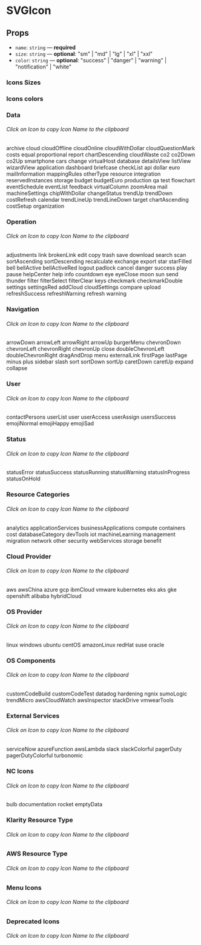 
<Meta title="Components/SVGIcon" component={SVGIcon} />

# SVGIcon

## Props

- `name`: `string` — **required**
- `size`: `string` — **optional**: "sm" | "md" | "lg" | "xl" | "xxl"
- `color`: `string` — **optional**: "success" | "danger" | "warning" | "notification" | "white"

### Icons Sizes

<Canvas>
  <Story name="size">
    <FlexContainer justifyContent="space-evenly">
      <SVGIcon name="dashboard" size="sm" />
      <SVGIcon name="dashboard" />
      <SVGIcon name="dashboard" size="lg" />
      <SVGIcon name="dashboard" size="xl" />
      <SVGIcon name="dashboard" size="xxl" />
    </FlexContainer>
  </Story>
</Canvas>

### Icons colors

<Canvas>
  <Story name="colors">
    <FlexContainer justifyContent="space-evenly">
      <SVGIcon name="dashboard" />
      <SVGIcon name="dashboard" color="success" />
      <SVGIcon name="dashboard" color="danger" />
      <SVGIcon name="dashboard" color="warning" />
      <SVGIcon name="dashboard" color="notification" />
    </FlexContainer>
  </Story>
</Canvas>

### Data

###### Click on Icon to copy Icon Name to the clipboard

<Canvas>
  <Story name="data">
    <FlexContainer justifyContent="space-evenly">
      <CopyToClipboard text="archive">
        <FlexContainer direction="column">
          <SVGIcon name="archive" />
          <Text size="xs" mt=".25rem">
            archive
          </Text>
        </FlexContainer>
      </CopyToClipboard>
      <CopyToClipboard text="cloud">
        <FlexContainer direction="column">
          <SVGIcon name="cloud" />
          <Text size="xs" mt=".25rem">
            cloud
          </Text>
        </FlexContainer>
      </CopyToClipboard>
      <CopyToClipboard text="cloudOffline">
        <FlexContainer direction="column">
          <SVGIcon name="cloudOffline" />
          <Text size="xs" mt=".25rem">
            cloudOffline
          </Text>
        </FlexContainer>
      </CopyToClipboard>
      <CopyToClipboard text="cloudOnline">
        <FlexContainer direction="column">
          <SVGIcon name="cloudOnline" />
          <Text size="xs" mt=".25rem">
            cloudOnline
          </Text>
        </FlexContainer>
      </CopyToClipboard>
      <CopyToClipboard text="cloudWithDollar">
        <FlexContainer direction="column">
          <SVGIcon name="cloudWithDollar" />
          <Text size="xs" mt=".25rem">
            cloudWithDollar
          </Text>
        </FlexContainer>
      </CopyToClipboard>
      <CopyToClipboard text="cloudQuestionMark">
        <FlexContainer direction="column">
          <SVGIcon name="cloudQuestionMark" />
          <Text size="xs" mt=".25rem">
            cloudQuestionMark
          </Text>
        </FlexContainer>
      </CopyToClipboard>
      <CopyToClipboard text="costs">
        <FlexContainer direction="column">
          <SVGIcon name="costs" />
          <Text size="xs" mt=".25rem">
            costs
          </Text>
        </FlexContainer>
      </CopyToClipboard>
      <CopyToClipboard text="equal">
        <FlexContainer direction="column">
          <SVGIcon name="equal" />
          <Text size="xs" mt=".25rem">
            equal
          </Text>
        </FlexContainer>
      </CopyToClipboard>
      <CopyToClipboard text="proportional">
        <FlexContainer direction="column">
          <SVGIcon name="proportional" />
          <Text size="xs" mt=".25rem">
            proportional
          </Text>
        </FlexContainer>
      </CopyToClipboard>
      <CopyToClipboard text="report">
        <FlexContainer direction="column">
          <SVGIcon name="report" />
          <Text size="xs" mt=".25rem">
            report
          </Text>
        </FlexContainer>
      </CopyToClipboard>
    </FlexContainer>
    <FlexContainer justifyContent="space-evenly">
      <CopyToClipboard text="chartDescending">
        <FlexContainer direction="column">
          <SVGIcon name="chartDescending" />
          <Text size="xs" mt=".25rem">
            chartDescending
          </Text>
        </FlexContainer>
      </CopyToClipboard>
      <CopyToClipboard text="cloudWaste">
        <FlexContainer direction="column">
          <SVGIcon name="cloudWaste" />
          <Text size="xs" mt=".25rem">
            cloudWaste
          </Text>
        </FlexContainer>
      </CopyToClipboard>
      <CopyToClipboard text="co2">
        <FlexContainer direction="column">
          <SVGIcon name="co2" />
          <Text size="xs" mt=".25rem">
            co2
          </Text>
        </FlexContainer>
      </CopyToClipboard>
      <CopyToClipboard text="co2Down">
        <FlexContainer direction="column">
          <SVGIcon name="co2Down" />
          <Text size="xs" mt=".25rem">
            co2Down
          </Text>
        </FlexContainer>
      </CopyToClipboard>
      <CopyToClipboard text="co2Up">
        <FlexContainer direction="column">
          <SVGIcon name="co2Up" />
          <Text size="xs" mt=".25rem">
            co2Up
          </Text>
        </FlexContainer>
      </CopyToClipboard>
      <CopyToClipboard text="smartphone">
        <FlexContainer direction="column">
          <SVGIcon name="smartphone" />
          <Text size="xs" mt=".25rem">
            smartphone
          </Text>
        </FlexContainer>
      </CopyToClipboard>
      <CopyToClipboard text="cars">
        <FlexContainer direction="column">
          <SVGIcon name="cars" />
          <Text size="xs" mt=".25rem">
            cars
          </Text>
        </FlexContainer>
      </CopyToClipboard>
      <CopyToClipboard text="change">
        <FlexContainer direction="column">
          <SVGIcon name="change" />
          <Text size="xs" mt=".25rem">
            change
          </Text>
        </FlexContainer>
      </CopyToClipboard>
      <CopyToClipboard text="virtualHost">
        <FlexContainer direction="column">
          <SVGIcon name="virtualHost" />
          <Text size="xs" mt=".25rem">
            virtualHost
          </Text>
        </FlexContainer>
      </CopyToClipboard>
      <CopyToClipboard text="database">
        <FlexContainer direction="column">
          <SVGIcon name="database" />
          <Text size="xs" mt=".25rem">
            database
          </Text>
        </FlexContainer>
      </CopyToClipboard>
    </FlexContainer>
    <FlexContainer justifyContent="space-evenly">
      <CopyToClipboard text="detailsView">
        <FlexContainer direction="column">
          <SVGIcon name="detailsView" />
          <Text size="xs" mt=".25rem">
            detailsView
          </Text>
        </FlexContainer>
      </CopyToClipboard>
      <CopyToClipboard text="listView">
        <FlexContainer direction="column">
          <SVGIcon name="listView" />
          <Text size="xs" mt=".25rem">
            listView
          </Text>
        </FlexContainer>
      </CopyToClipboard>
      <CopyToClipboard text="wizardView">
        <FlexContainer direction="column">
          <SVGIcon name="wizardView" />
          <Text size="xs" mt=".25rem">
            wizardView
          </Text>
        </FlexContainer>
      </CopyToClipboard>
      <CopyToClipboard text="application">
        <FlexContainer direction="column">
          <SVGIcon name="application" />
          <Text size="xs" mt=".25rem">
            application
          </Text>
        </FlexContainer>
      </CopyToClipboard>
      <CopyToClipboard text="dashboard">
        <FlexContainer direction="column">
          <SVGIcon name="dashboard" />
          <Text size="xs" mt=".25rem">
            dashboard
          </Text>
        </FlexContainer>
      </CopyToClipboard>
      <CopyToClipboard text="briefcase">
        <FlexContainer direction="column">
          <SVGIcon name="briefcase" />
          <Text size="xs" mt=".25rem">
            briefcase
          </Text>
        </FlexContainer>
      </CopyToClipboard>
      <CopyToClipboard text="checkList">
        <FlexContainer direction="column">
          <SVGIcon name="checkList" />
          <Text size="xs" mt=".25rem">
            checkList
          </Text>
        </FlexContainer>
      </CopyToClipboard>
      <CopyToClipboard text="api">
        <FlexContainer direction="column">
          <SVGIcon name="api" />
          <Text size="xs" mt=".25rem">
            api
          </Text>
        </FlexContainer>
      </CopyToClipboard>
      <CopyToClipboard text="dollar">
        <FlexContainer direction="column">
          <SVGIcon name="dollar" />
          <Text size="xs" mt=".25rem">
            dollar
          </Text>
        </FlexContainer>
      </CopyToClipboard>
      <CopyToClipboard text="euro">
        <FlexContainer direction="column">
          <SVGIcon name="euro" />
          <Text size="xs" mt=".25rem">
            euro
          </Text>
        </FlexContainer>
      </CopyToClipboard>
    </FlexContainer>
    <FlexContainer justifyContent="space-evenly">
      <CopyToClipboard text="mailInformation">
        <FlexContainer direction="column">
          <SVGIcon name="mailInformation" />
          <Text size="xs" mt=".25rem">
            mailInformation
          </Text>
        </FlexContainer>
      </CopyToClipboard>
      <CopyToClipboard text="mappingRules">
        <FlexContainer direction="column">
          <SVGIcon name="mappingRules" />
          <Text size="xs" mt=".25rem">
            mappingRules
          </Text>
        </FlexContainer>
      </CopyToClipboard>
      <CopyToClipboard text="otherType">
        <FlexContainer direction="column">
          <SVGIcon name="otherType" />
          <Text size="xs" mt=".25rem">
            otherType
          </Text>
        </FlexContainer>
      </CopyToClipboard>
      <CopyToClipboard text="resource">
        <FlexContainer direction="column">
          <SVGIcon name="resource" />
          <Text size="xs" mt=".25rem">
            resource
          </Text>
        </FlexContainer>
      </CopyToClipboard>
      <CopyToClipboard text="integration">
        <FlexContainer direction="column">
          <SVGIcon name="integration" />
          <Text size="xs" mt=".25rem">
            integration
          </Text>
        </FlexContainer>
      </CopyToClipboard>
      <CopyToClipboard text="reservedInstances">
        <FlexContainer direction="column">
          <SVGIcon name="reservedInstances" />
          <Text size="xs" mt=".25rem">
            reservedInstances
          </Text>
        </FlexContainer>
      </CopyToClipboard>
      <CopyToClipboard text="storage">
        <FlexContainer direction="column">
          <SVGIcon name="storage" />
          <Text size="xs" mt=".25rem">
            storage
          </Text>
        </FlexContainer>
      </CopyToClipboard>
      <CopyToClipboard text="budget">
        <FlexContainer direction="column">
          <SVGIcon name="budget" />
          <Text size="xs" mt=".25rem">
            budget
          </Text>
        </FlexContainer>
      </CopyToClipboard>
      <CopyToClipboard text="budgetEuro">
        <FlexContainer direction="column">
          <SVGIcon name="budgetEuro" />
          <Text size="xs" mt=".25rem">
            budgetEuro
          </Text>
        </FlexContainer>
      </CopyToClipboard>
      <CopyToClipboard text="production">
        <FlexContainer direction="column">
          <SVGIcon name="production" />
          <Text size="xs" mt=".25rem">
            production
          </Text>
        </FlexContainer>
      </CopyToClipboard>
    </FlexContainer>
    <FlexContainer justifyContent="space-evenly">
      <CopyToClipboard text="qa">
        <FlexContainer direction="column">
          <SVGIcon name="qa" />
          <Text size="xs" mt=".25rem">
            qa
          </Text>
        </FlexContainer>
      </CopyToClipboard>
      <CopyToClipboard text="test">
        <FlexContainer direction="column">
          <SVGIcon name="test" />
          <Text size="xs" mt=".25rem">
            test
          </Text>
        </FlexContainer>
      </CopyToClipboard>
      <CopyToClipboard text="flowchart">
        <FlexContainer direction="column">
          <SVGIcon name="flowchart" />
          <Text size="xs" mt=".25rem">
            flowchart
          </Text>
        </FlexContainer>
      </CopyToClipboard>
      <CopyToClipboard text="eventSchedule">
        <FlexContainer direction="column">
          <SVGIcon name="eventSchedule" />
          <Text size="xs" mt=".25rem">
            eventSchedule
          </Text>
        </FlexContainer>
      </CopyToClipboard>
      <CopyToClipboard text="eventList">
        <FlexContainer direction="column">
          <SVGIcon name="eventList" />
          <Text size="xs" mt=".25rem">
            eventList
          </Text>
        </FlexContainer>
      </CopyToClipboard>
      <CopyToClipboard text="feedback">
        <FlexContainer direction="column">
          <SVGIcon name="feedback" />
          <Text size="xs" mt=".25rem">
            feedback
          </Text>
        </FlexContainer>
      </CopyToClipboard>
      <CopyToClipboard text="virtualColumn">
        <FlexContainer direction="column">
          <SVGIcon name="virtualColumn" />
          <Text size="xs" mt=".25rem">
            virtualColumn
          </Text>
        </FlexContainer>
      </CopyToClipboard>
      <CopyToClipboard text="zoomArea">
        <FlexContainer direction="column">
          <SVGIcon name="zoomArea" />
          <Text size="xs" mt=".25rem">
            zoomArea
          </Text>
        </FlexContainer>
      </CopyToClipboard>
      <CopyToClipboard text="mail">
        <FlexContainer direction="column">
          <SVGIcon name="mail" />
          <Text size="xs" mt=".25rem">
            mail
          </Text>
        </FlexContainer>
      </CopyToClipboard>
      <CopyToClipboard text="machineSettings">
        <FlexContainer direction="column">
          <SVGIcon name="machineSettings" />
          <Text size="xs" mt=".25rem">
            machineSettings
          </Text>
        </FlexContainer>
      </CopyToClipboard>
    </FlexContainer>
    <FlexContainer justifyContent="space-evenly">
      <CopyToClipboard text="chipWithDollar">
        <FlexContainer direction="column">
          <SVGIcon name="chipWithDollar" />
          <Text size="xs" mt=".25rem">
            chipWithDollar
          </Text>
        </FlexContainer>
      </CopyToClipboard>
      <CopyToClipboard text="changeStatus">
        <FlexContainer direction="column">
          <SVGIcon name="changeStatus" />
          <Text size="xs" mt=".25rem">
            changeStatus
          </Text>
        </FlexContainer>
      </CopyToClipboard>
      <CopyToClipboard text="trendUp">
        <FlexContainer direction="column">
          <SVGIcon name="trendUp" />
          <Text size="xs" mt=".25rem">
            trendUp
          </Text>
        </FlexContainer>
      </CopyToClipboard>
      <CopyToClipboard text="trendDown">
        <FlexContainer direction="column">
          <SVGIcon name="trendDown" />
          <Text size="xs" mt=".25rem">
            trendDown
          </Text>
        </FlexContainer>
      </CopyToClipboard>
      <CopyToClipboard text="costRefresh">
        <FlexContainer direction="column">
          <SVGIcon name="costRefresh" />
          <Text size="xs" mt=".25rem">
            costRefresh
          </Text>
        </FlexContainer>
      </CopyToClipboard>
      <CopyToClipboard text="calendar">
        <FlexContainer direction="column">
          <SVGIcon name="calendar" />
          <Text size="xs" mt=".25rem">
            calendar
          </Text>
        </FlexContainer>
      </CopyToClipboard>
      <CopyToClipboard text="trendLineUp">
        <FlexContainer direction="column">
          <SVGIcon name="trendLineUp" />
          <Text size="xs" mt=".25rem">
            trendLineUp
          </Text>
        </FlexContainer>
      </CopyToClipboard>
      <CopyToClipboard text="trendLineDown">
        <FlexContainer direction="column">
          <SVGIcon name="trendLineDown" />
          <Text size="xs" mt=".25rem">
            trendLineDown
          </Text>
        </FlexContainer>
      </CopyToClipboard>
      <CopyToClipboard text="target">
        <FlexContainer direction="column">
          <SVGIcon name="target" />
          <Text size="xs" mt=".25rem">
            target
          </Text>
        </FlexContainer>
      </CopyToClipboard>
      <CopyToClipboard text="chartAscending">
        <FlexContainer direction="column">
          <SVGIcon name="chartAscending" />
          <Text size="xs" mt=".25rem">
            chartAscending
          </Text>
        </FlexContainer>
      </CopyToClipboard>
    </FlexContainer>
    <FlexContainer justifyContent="space-evenly">
      <CopyToClipboard text="costSetup">
        <FlexContainer direction="column">
          <SVGIcon name="costSetup" />
          <Text size="xs" mt=".25rem">
            costSetup
          </Text>
        </FlexContainer>
      </CopyToClipboard>
      <CopyToClipboard text="organization">
        <FlexContainer direction="column">
          <SVGIcon name="organization" />
          <Text size="xs" mt=".25rem">
            organization
          </Text>
        </FlexContainer>
      </CopyToClipboard>
    </FlexContainer>
  </Story>
</Canvas>

### Operation

###### Click on Icon to copy Icon Name to the clipboard

<Canvas>
  <Story name="formatting">
    <FlexContainer justifyContent="space-evenly">
      <CopyToClipboard text="adjustments">
        <FlexContainer direction="column">
          <SVGIcon name="adjustments" />
          <Text size="xs" mt=".25rem">
            adjustments
          </Text>
        </FlexContainer>
      </CopyToClipboard>
      <CopyToClipboard text="link">
        <FlexContainer direction="column">
          <SVGIcon name="link" />
          <Text size="xs" mt=".25rem">
            link
          </Text>
        </FlexContainer>
      </CopyToClipboard>
      <CopyToClipboard text="brokenLink">
        <FlexContainer direction="column">
          <SVGIcon name="brokenLink" />
          <Text size="xs" mt=".25rem">
            brokenLink
          </Text>
        </FlexContainer>
      </CopyToClipboard>
      <CopyToClipboard text="edit">
        <FlexContainer direction="column">
          <SVGIcon name="edit" />
          <Text size="xs" mt=".25rem">
            edit
          </Text>
        </FlexContainer>
      </CopyToClipboard>
      <CopyToClipboard text="copy">
        <FlexContainer direction="column">
          <SVGIcon name="copy" />
          <Text size="xs" mt=".25rem">
            copy
          </Text>
        </FlexContainer>
      </CopyToClipboard>
      <CopyToClipboard text="trash">
        <FlexContainer direction="column">
          <SVGIcon name="trash" />
          <Text size="xs" mt=".25rem">
            trash
          </Text>
        </FlexContainer>
      </CopyToClipboard>
      <CopyToClipboard text="save">
        <FlexContainer direction="column">
          <SVGIcon name="save" />
          <Text size="xs" mt=".25rem">
            save
          </Text>
        </FlexContainer>
      </CopyToClipboard>
      <CopyToClipboard text="download">
        <FlexContainer direction="column">
          <SVGIcon name="download" />
          <Text size="xs" mt=".25rem">
            download
          </Text>
        </FlexContainer>
      </CopyToClipboard>
      <CopyToClipboard text="search">
        <FlexContainer direction="column">
          <SVGIcon name="search" />
          <Text size="xs" mt=".25rem">
            search
          </Text>
        </FlexContainer>
      </CopyToClipboard>
      <CopyToClipboard text="scan">
        <FlexContainer direction="column">
          <SVGIcon name="scan" />
          <Text size="xs" mt=".25rem">
            scan
          </Text>
        </FlexContainer>
      </CopyToClipboard>
    </FlexContainer>
    <FlexContainer justifyContent="space-evenly">
      <CopyToClipboard text="sortAscending">
        <FlexContainer direction="column">
          <SVGIcon name="sortAscending" />
          <Text size="xs" mt=".25rem">
            sortAscending
          </Text>
        </FlexContainer>
      </CopyToClipboard>
      <CopyToClipboard text="sortDescending">
        <FlexContainer direction="column">
          <SVGIcon name="sortDescending" />
          <Text size="xs" mt=".25rem">
            sortDescending
          </Text>
        </FlexContainer>
      </CopyToClipboard>
      <CopyToClipboard text="recalculate">
        <FlexContainer direction="column">
          <SVGIcon name="recalculate" />
          <Text size="xs" mt=".25rem">
            recalculate
          </Text>
        </FlexContainer>
      </CopyToClipboard>
      <CopyToClipboard text="exchange">
        <FlexContainer direction="column">
          <SVGIcon name="exchange" />
          <Text size="xs" mt=".25rem">
            exchange
          </Text>
        </FlexContainer>
      </CopyToClipboard>
      <CopyToClipboard text="export">
        <FlexContainer direction="column">
          <SVGIcon name="export" />
          <Text size="xs" mt=".25rem">
            export
          </Text>
        </FlexContainer>
      </CopyToClipboard>
      <CopyToClipboard text="star">
        <FlexContainer direction="column">
          <SVGIcon name="star" />
          <Text size="xs" mt=".25rem">
            star
          </Text>
        </FlexContainer>
      </CopyToClipboard>
      <CopyToClipboard text="starFilled">
        <FlexContainer direction="column">
          <SVGIcon name="starFilled" />
          <Text size="xs" mt=".25rem">
            starFilled
          </Text>
        </FlexContainer>
      </CopyToClipboard>
      <CopyToClipboard text="bell">
        <FlexContainer direction="column">
          <SVGIcon name="bell" />
          <Text size="xs" mt=".25rem">
            bell
          </Text>
        </FlexContainer>
      </CopyToClipboard>
      <CopyToClipboard text="bellActive">
        <FlexContainer direction="column">
          <SVGIcon name="bellActive" />
          <Text size="xs" mt=".25rem">
            bellActive
          </Text>
        </FlexContainer>
      </CopyToClipboard>
      <CopyToClipboard text="bellActiveRed">
        <FlexContainer direction="column">
          <SVGIcon name="bellActiveRed" />
          <Text size="xs" mt=".25rem">
            bellActiveRed
          </Text>
        </FlexContainer>
      </CopyToClipboard>
    </FlexContainer>
    <FlexContainer justifyContent="space-evenly">
      <CopyToClipboard text="logout">
        <FlexContainer direction="column">
          <SVGIcon name="logout" />
          <Text size="xs" mt=".25rem">
            logout
          </Text>
        </FlexContainer>
      </CopyToClipboard>
      <CopyToClipboard text="padlock">
        <FlexContainer direction="column">
          <SVGIcon name="padlock" />
          <Text size="xs" mt=".25rem">
            padlock
          </Text>
        </FlexContainer>
      </CopyToClipboard>
      <CopyToClipboard text="cancel">
        <FlexContainer direction="column">
          <SVGIcon name="cancel" />
          <Text size="xs" mt=".25rem">
            cancel
          </Text>
        </FlexContainer>
      </CopyToClipboard>
      <CopyToClipboard text="danger">
        <FlexContainer direction="column">
          <SVGIcon name="danger" />
          <Text size="xs" mt=".25rem">
            danger
          </Text>
        </FlexContainer>
      </CopyToClipboard>
      <CopyToClipboard text="success">
        <FlexContainer direction="column">
          <SVGIcon name="success" />
          <Text size="xs" mt=".25rem">
            success
          </Text>
        </FlexContainer>
      </CopyToClipboard>
      <CopyToClipboard text="play">
        <FlexContainer direction="column">
          <SVGIcon name="play" />
          <Text size="xs" mt=".25rem">
            play
          </Text>
        </FlexContainer>
      </CopyToClipboard>
      <CopyToClipboard text="pause">
        <FlexContainer direction="column">
          <SVGIcon name="pause" />
          <Text size="xs" mt=".25rem">
            pause
          </Text>
        </FlexContainer>
      </CopyToClipboard>
      <CopyToClipboard text="helpCenter">
        <FlexContainer direction="column">
          <SVGIcon name="helpCenter" />
          <Text size="xs" mt=".25rem">
            helpCenter
          </Text>
        </FlexContainer>
      </CopyToClipboard>
      <CopyToClipboard text="help">
        <FlexContainer direction="column">
          <SVGIcon name="help" />
          <Text size="xs" mt=".25rem">
            help
          </Text>
        </FlexContainer>
      </CopyToClipboard>
      <CopyToClipboard text="info">
        <FlexContainer direction="column">
          <SVGIcon name="info" />
          <Text size="xs" mt=".25rem">
            info
          </Text>
        </FlexContainer>
      </CopyToClipboard>
    </FlexContainer>
    <FlexContainer justifyContent="space-evenly">
      <CopyToClipboard text="countdown">
        <FlexContainer direction="column">
          <SVGIcon name="countdown" />
          <Text size="xs" mt=".25rem">
            countdown
          </Text>
        </FlexContainer>
      </CopyToClipboard>
      <CopyToClipboard text="eye">
        <FlexContainer direction="column">
          <SVGIcon name="eye" />
          <Text size="xs" mt=".25rem">
            eye
          </Text>
        </FlexContainer>
      </CopyToClipboard>
      <CopyToClipboard text="eyeClose">
        <FlexContainer direction="column">
          <SVGIcon name="eyeClose" />
          <Text size="xs" mt=".25rem">
            eyeClose
          </Text>
        </FlexContainer>
      </CopyToClipboard>
      <CopyToClipboard text="moon">
        <FlexContainer direction="column">
          <SVGIcon name="moon" />
          <Text size="xs" mt=".25rem">
            moon
          </Text>
        </FlexContainer>
      </CopyToClipboard>
      <CopyToClipboard text="sun">
        <FlexContainer direction="column">
          <SVGIcon name="sun" />
          <Text size="xs" mt=".25rem">
            sun
          </Text>
        </FlexContainer>
      </CopyToClipboard>
      <CopyToClipboard text="send">
        <FlexContainer direction="column">
          <SVGIcon name="send" />
          <Text size="xs" mt=".25rem">
            send
          </Text>
        </FlexContainer>
      </CopyToClipboard>
      <CopyToClipboard text="thunder">
        <FlexContainer direction="column">
          <SVGIcon name="thunder" />
          <Text size="xs" mt=".25rem">
            thunder
          </Text>
        </FlexContainer>
      </CopyToClipboard>
      <CopyToClipboard text="filter">
        <FlexContainer direction="column">
          <SVGIcon name="filter" />
          <Text size="xs" mt=".25rem">
            filter
          </Text>
        </FlexContainer>
      </CopyToClipboard>
      <CopyToClipboard text="filterSelect">
        <FlexContainer direction="column">
          <SVGIcon name="filterSelect" />
          <Text size="xs" mt=".25rem">
            filterSelect
          </Text>
        </FlexContainer>
      </CopyToClipboard>
      <CopyToClipboard text="filterClear">
        <FlexContainer direction="column">
          <SVGIcon name="filterClear" />
          <Text size="xs" mt=".25rem">
            filterClear
          </Text>
        </FlexContainer>
      </CopyToClipboard>
    </FlexContainer>
    <FlexContainer justifyContent="space-evenly">
      <CopyToClipboard text="keys">
        <FlexContainer direction="column">
          <SVGIcon name="keys" />
          <Text size="xs" mt=".25rem">
            keys
          </Text>
        </FlexContainer>
      </CopyToClipboard>
      <CopyToClipboard text="checkmark">
        <FlexContainer direction="column">
          <SVGIcon name="checkmark" />
          <Text size="xs" mt=".25rem">
            checkmark
          </Text>
        </FlexContainer>
      </CopyToClipboard>
      <CopyToClipboard text="checkmarkDouble">
        <FlexContainer direction="column">
          <SVGIcon name="checkmarkDouble" />
          <Text size="xs" mt=".25rem">
            checkmarkDouble
          </Text>
        </FlexContainer>
      </CopyToClipboard>
      <CopyToClipboard text="settings">
        <FlexContainer direction="column">
          <SVGIcon name="settings" />
          <Text size="xs" mt=".25rem">
            settings
          </Text>
        </FlexContainer>
      </CopyToClipboard>
      <CopyToClipboard text="settingsRed">
        <FlexContainer direction="column">
          <SVGIcon name="settingsRed" />
          <Text size="xs" mt=".25rem">
            settingsRed
          </Text>
        </FlexContainer>
      </CopyToClipboard>
      <CopyToClipboard text="addCloud">
        <FlexContainer direction="column">
          <SVGIcon name="addCloud" />
          <Text size="xs" mt=".25rem">
            addCloud
          </Text>
        </FlexContainer>
      </CopyToClipboard>
      <CopyToClipboard text="cloudSettings">
        <FlexContainer direction="column">
          <SVGIcon name="cloudSettings" />
          <Text size="xs" mt=".25rem">
            cloudSettings
          </Text>
        </FlexContainer>
      </CopyToClipboard>
      <CopyToClipboard text="compare">
        <FlexContainer direction="column">
          <SVGIcon name="compare" />
          <Text size="xs" mt=".25rem">
            compare
          </Text>
        </FlexContainer>
      </CopyToClipboard>
      <CopyToClipboard text="upload">
        <FlexContainer direction="column">
          <SVGIcon name="upload" />
          <Text size="xs" mt=".25rem">
            upload
          </Text>
        </FlexContainer>
      </CopyToClipboard>
      <CopyToClipboard text="refreshSuccess">
        <FlexContainer direction="column">
          <SVGIcon name="refreshSuccess" />
          <Text size="xs" mt=".25rem">
            refreshSuccess
          </Text>
        </FlexContainer>
      </CopyToClipboard>
    </FlexContainer>
    <FlexContainer justifyContent="space-evenly">
      <CopyToClipboard text="refreshWarning">
        <FlexContainer direction="column">
          <SVGIcon name="refreshWarning" />
          <Text size="xs" mt=".25rem">
            refreshWarning
          </Text>
        </FlexContainer>
      </CopyToClipboard>
      <CopyToClipboard text="refresh">
        <FlexContainer direction="column">
          <SVGIcon name="refresh" />
          <Text size="xs" mt=".25rem">
            refresh
          </Text>
        </FlexContainer>
      </CopyToClipboard>
      <CopyToClipboard text="warning">
        <FlexContainer direction="column">
          <SVGIcon name="warning" />
          <Text size="xs" mt=".25rem">
            warning
          </Text>
        </FlexContainer>
      </CopyToClipboard>
    </FlexContainer>
  </Story>
</Canvas>

### Navigation

###### Click on Icon to copy Icon Name to the clipboard

<Canvas>
  <Story name="navigation">
    <FlexContainer justifyContent="space-evenly">
      <CopyToClipboard text="arrowDown">
        <FlexContainer direction="column">
          <SVGIcon name="arrowDown" />
          <Text size="xs" mt=".25rem">
            arrowDown
          </Text>
        </FlexContainer>
      </CopyToClipboard>
      <CopyToClipboard text="arrowLeft">
        <FlexContainer direction="column">
          <SVGIcon name="arrowLeft" />
          <Text size="xs" mt=".25rem">
            arrowLeft
          </Text>
        </FlexContainer>
      </CopyToClipboard>
      <CopyToClipboard text="arrowRight">
        <FlexContainer direction="column">
          <SVGIcon name="arrowRight" />
          <Text size="xs" mt=".25rem">
            arrowRight
          </Text>
        </FlexContainer>
      </CopyToClipboard>
      <CopyToClipboard text="arrowUp">
        <FlexContainer direction="column">
          <SVGIcon name="arrowUp" />
          <Text size="xs" mt=".25rem">
            arrowUp
          </Text>
        </FlexContainer>
      </CopyToClipboard>
      <CopyToClipboard text="burgerMenu">
        <FlexContainer direction="column">
          <SVGIcon name="burgerMenu" />
          <Text size="xs" mt=".25rem">
            burgerMenu
          </Text>
        </FlexContainer>
      </CopyToClipboard>
      <CopyToClipboard text="chevronDown">
        <FlexContainer direction="column">
          <SVGIcon name="chevronDown" />
          <Text size="xs" mt=".25rem">
            chevronDown
          </Text>
        </FlexContainer>
      </CopyToClipboard>
      <CopyToClipboard text="chevronLeft">
        <FlexContainer direction="column">
          <SVGIcon name="chevronLeft" />
          <Text size="xs" mt=".25rem">
            chevronLeft
          </Text>
        </FlexContainer>
      </CopyToClipboard>
      <CopyToClipboard text="chevronRight">
        <FlexContainer direction="column">
          <SVGIcon name="chevronRight" />
          <Text size="xs" mt=".25rem">
            chevronRight
          </Text>
        </FlexContainer>
      </CopyToClipboard>
      <CopyToClipboard text="chevronUp">
        <FlexContainer direction="column">
          <SVGIcon name="chevronUp" />
          <Text size="xs" mt=".25rem">
            chevronUp
          </Text>
        </FlexContainer>
      </CopyToClipboard>
      <CopyToClipboard text="close">
        <FlexContainer direction="column">
          <SVGIcon name="close" />
          <Text size="xs" mt=".25rem">
            close
          </Text>
        </FlexContainer>
      </CopyToClipboard>
    </FlexContainer>
    <FlexContainer justifyContent="space-evenly">
      <CopyToClipboard text="doubleChevronLeft">
        <FlexContainer direction="column">
          <SVGIcon name="doubleChevronLeft" />
          <Text size="xs" mt=".25rem">
            doubleChevronLeft
          </Text>
        </FlexContainer>
      </CopyToClipboard>
      <CopyToClipboard text="doubleChevronRight">
        <FlexContainer direction="column">
          <SVGIcon name="doubleChevronRight" />
          <Text size="xs" mt=".25rem">
            doubleChevronRight
          </Text>
        </FlexContainer>
      </CopyToClipboard>
      <CopyToClipboard text="dragAndDrop">
        <FlexContainer direction="column">
          <SVGIcon name="dragAndDrop" />
          <Text size="xs" mt=".25rem">
            dragAndDrop
          </Text>
        </FlexContainer>
      </CopyToClipboard>
      <CopyToClipboard text="menu">
        <FlexContainer direction="column">
          <SVGIcon name="menu" />
          <Text size="xs" mt=".25rem">
            menu
          </Text>
        </FlexContainer>
      </CopyToClipboard>
      <CopyToClipboard text="externalLink">
        <FlexContainer direction="column">
          <SVGIcon name="externalLink" />
          <Text size="xs" mt=".25rem">
            externalLink
          </Text>
        </FlexContainer>
      </CopyToClipboard>
      <CopyToClipboard text="firstPage">
        <FlexContainer direction="column">
          <SVGIcon name="firstPage" />
          <Text size="xs" mt=".25rem">
            firstPage
          </Text>
        </FlexContainer>
      </CopyToClipboard>
      <CopyToClipboard text="lastPage">
        <FlexContainer direction="column">
          <SVGIcon name="lastPage" />
          <Text size="xs" mt=".25rem">
            lastPage
          </Text>
        </FlexContainer>
      </CopyToClipboard>
      <CopyToClipboard text="minus">
        <FlexContainer direction="column">
          <SVGIcon name="minus" />
          <Text size="xs" mt=".25rem">
            minus
          </Text>
        </FlexContainer>
      </CopyToClipboard>
      <CopyToClipboard text="plus">
        <FlexContainer direction="column">
          <SVGIcon name="plus" />
          <Text size="xs" mt=".25rem">
            plus
          </Text>
        </FlexContainer>
      </CopyToClipboard>
      <CopyToClipboard text="sidebar">
        <FlexContainer direction="column">
          <SVGIcon name="sidebar" />
          <Text size="xs" mt=".25rem">
            sidebar
          </Text>
        </FlexContainer>
      </CopyToClipboard>
    </FlexContainer>
    <FlexContainer justifyContent="space-evenly">
      <CopyToClipboard text="slash">
        <FlexContainer direction="column">
          <SVGIcon name="slash" />
          <Text size="xs" mt=".25rem">
            slash
          </Text>
        </FlexContainer>
      </CopyToClipboard>
      <CopyToClipboard text="sort">
        <FlexContainer direction="column">
          <SVGIcon name="sort" />
          <Text size="xs" mt=".25rem">
            sort
          </Text>
        </FlexContainer>
      </CopyToClipboard>
      <CopyToClipboard text="sortDown">
        <FlexContainer direction="column">
          <SVGIcon name="sortDown" />
          <Text size="xs" mt=".25rem">
            sortDown
          </Text>
        </FlexContainer>
      </CopyToClipboard>
      <CopyToClipboard text="sortUp">
        <FlexContainer direction="column">
          <SVGIcon name="sortUp" />
          <Text size="xs" mt=".25rem">
            sortUp
          </Text>
        </FlexContainer>
      </CopyToClipboard>
      <CopyToClipboard text="caretDown">
        <FlexContainer direction="column">
          <SVGIcon name="caretDown" />
          <Text size="xs" mt=".25rem">
            caretDown
          </Text>
        </FlexContainer>
      </CopyToClipboard>
      <CopyToClipboard text="caretUp">
        <FlexContainer direction="column">
          <SVGIcon name="caretUp" />
          <Text size="xs" mt=".25rem">
            caretUp
          </Text>
        </FlexContainer>
      </CopyToClipboard>
      <CopyToClipboard text="expand">
        <FlexContainer direction="column">
          <SVGIcon name="expand" />
          <Text size="xs" mt=".25rem">
            expand
          </Text>
        </FlexContainer>
      </CopyToClipboard>
      <CopyToClipboard text="collapse">
        <FlexContainer direction="column">
          <SVGIcon name="collapse" />
          <Text size="xs" mt=".25rem">
            collapse
          </Text>
        </FlexContainer>
      </CopyToClipboard>
    </FlexContainer>
  </Story>
</Canvas>

### User

###### Click on Icon to copy Icon Name to the clipboard

<Canvas>
  <Story name="user">
    <FlexContainer justifyContent="space-evenly">
      <CopyToClipboard text="contactPersons">
        <FlexContainer direction="column">
          <SVGIcon name="contactPersons" />
          <Text size="xs" mt=".25rem">
            contactPersons
          </Text>
        </FlexContainer>
      </CopyToClipboard>
      <CopyToClipboard text="userList">
        <FlexContainer direction="column">
          <SVGIcon name="userList" />
          <Text size="xs" mt=".25rem">
            userList
          </Text>
        </FlexContainer>
      </CopyToClipboard>
      <CopyToClipboard text="user">
        <FlexContainer direction="column">
          <SVGIcon name="user" />
          <Text size="xs" mt=".25rem">
            user
          </Text>
        </FlexContainer>
      </CopyToClipboard>
      <CopyToClipboard text="userAccess">
        <FlexContainer direction="column">
          <SVGIcon name="userAccess" />
          <Text size="xs" mt=".25rem">
            userAccess
          </Text>
        </FlexContainer>
      </CopyToClipboard>
      <CopyToClipboard text="userAssign">
        <FlexContainer direction="column">
          <SVGIcon name="userAssign" />
          <Text size="xs" mt=".25rem">
            userAssign
          </Text>
        </FlexContainer>
      </CopyToClipboard>
      <CopyToClipboard text="usersSuccess">
        <FlexContainer direction="column">
          <SVGIcon name="usersSuccess" />
          <Text size="xs" mt=".25rem">
            usersSuccess
          </Text>
        </FlexContainer>
      </CopyToClipboard>
      <CopyToClipboard text="emojiNormal">
        <FlexContainer direction="column">
          <SVGIcon name="emojiNormal" />
          <Text size="xs" mt=".25rem">
            emojiNormal
          </Text>
        </FlexContainer>
      </CopyToClipboard>
      <CopyToClipboard text="emojiHappy">
        <FlexContainer direction="column">
          <SVGIcon name="emojiHappy" />
          <Text size="xs" mt=".25rem">
            emojiHappy
          </Text>
        </FlexContainer>
      </CopyToClipboard>
      <CopyToClipboard text="emojiSad">
        <FlexContainer direction="column">
          <SVGIcon name="emojiSad" />
          <Text size="xs" mt=".25rem">
            emojiSad
          </Text>
        </FlexContainer>
      </CopyToClipboard>
    </FlexContainer>
  </Story>
</Canvas>

### Status

###### Click on Icon to copy Icon Name to the clipboard

<Canvas>
  <Story name="status">
    <FlexContainer justifyContent="space-evenly">
      <CopyToClipboard text="statusError">
        <FlexContainer direction="column">
          <SVGIcon name="statusError" />
          <Text size="xs" mt=".25rem">
            statusError
          </Text>
        </FlexContainer>
      </CopyToClipboard>
      <CopyToClipboard text="statusSuccess">
        <FlexContainer direction="column">
          <SVGIcon name="statusSuccess" />
          <Text size="xs" mt=".25rem">
            statusSuccess
          </Text>
        </FlexContainer>
      </CopyToClipboard>
      <CopyToClipboard text="statusRunning">
        <FlexContainer direction="column">
          <SVGIcon name="statusRunning" />
          <Text size="xs" mt=".25rem">
            statusRunning
          </Text>
        </FlexContainer>
      </CopyToClipboard>
      <CopyToClipboard text="statusWarning">
        <FlexContainer direction="column">
          <SVGIcon name="statusWarning" />
          <Text size="xs" mt=".25rem">
            statusWarning
          </Text>
        </FlexContainer>
      </CopyToClipboard>
      <CopyToClipboard text="statusInProgress">
        <FlexContainer direction="column">
          <SVGIcon name="statusInProgress" />
          <Text size="xs" mt=".25rem">
            statusInProgress
          </Text>
        </FlexContainer>
      </CopyToClipboard>
      <CopyToClipboard text="statusOnHold">
        <FlexContainer direction="column">
          <SVGIcon name="statusOnHold" />
          <Text size="xs" mt=".25rem">
            statusOnHold
          </Text>
        </FlexContainer>
      </CopyToClipboard>
    </FlexContainer>
  </Story>
</Canvas>

### Resource Categories

###### Click on Icon to copy Icon Name to the clipboard

<Canvas>
  <Story name="resourceCategories">
    <FlexContainer justifyContent="space-evenly">
      <CopyToClipboard text="analytics">
        <FlexContainer direction="column">
          <SVGIcon name="analytics" />
          <Text size="xs" mt=".25rem">
            analytics
          </Text>
        </FlexContainer>
      </CopyToClipboard>
      <CopyToClipboard text="applicationServices">
        <FlexContainer direction="column">
          <SVGIcon name="applicationServices" />
          <Text size="xs" mt=".25rem">
            applicationServices
          </Text>
        </FlexContainer>
      </CopyToClipboard>
      <CopyToClipboard text="businessApplications">
        <FlexContainer direction="column">
          <SVGIcon name="businessApplications" />
          <Text size="xs" mt=".25rem">
            businessApplications
          </Text>
        </FlexContainer>
      </CopyToClipboard>
      <CopyToClipboard text="compute">
        <FlexContainer direction="column">
          <SVGIcon name="compute" />
          <Text size="xs" mt=".25rem">
            compute
          </Text>
        </FlexContainer>
      </CopyToClipboard>
      <CopyToClipboard text="containers">
        <FlexContainer direction="column">
          <SVGIcon name="containers" />
          <Text size="xs" mt=".25rem">
            containers
          </Text>
        </FlexContainer>
      </CopyToClipboard>
      <CopyToClipboard text="cost">
        <FlexContainer direction="column">
          <SVGIcon name="cost" />
          <Text size="xs" mt=".25rem">
            cost
          </Text>
        </FlexContainer>
      </CopyToClipboard>
      <CopyToClipboard text="databaseCategory">
        <FlexContainer direction="column">
          <SVGIcon name="databaseCategory" />
          <Text size="xs" mt=".25rem">
            databaseCategory
          </Text>
        </FlexContainer>
      </CopyToClipboard>
      <CopyToClipboard text="devTools">
        <FlexContainer direction="column">
          <SVGIcon name="devTools" />
          <Text size="xs" mt=".25rem">
            devTools
          </Text>
        </FlexContainer>
      </CopyToClipboard>
      <CopyToClipboard text="iot">
        <FlexContainer direction="column">
          <SVGIcon name="iot" />
          <Text size="xs" mt=".25rem">
            iot
          </Text>
        </FlexContainer>
      </CopyToClipboard>
      <CopyToClipboard text="machineLearning">
        <FlexContainer direction="column">
          <SVGIcon name="machineLearning" />
          <Text size="xs" mt=".25rem">
            machineLearning
          </Text>
        </FlexContainer>
      </CopyToClipboard>
    </FlexContainer>
    <FlexContainer justifyContent="space-evenly">
      <CopyToClipboard text="management">
        <FlexContainer direction="column">
          <SVGIcon name="management" />
          <Text size="xs" mt=".25rem">
            management
          </Text>
        </FlexContainer>
      </CopyToClipboard>
      <CopyToClipboard text="migration">
        <FlexContainer direction="column">
          <SVGIcon name="migration" />
          <Text size="xs" mt=".25rem">
            migration
          </Text>
        </FlexContainer>
      </CopyToClipboard>
      <CopyToClipboard text="network">
        <FlexContainer direction="column">
          <SVGIcon name="network" />
          <Text size="xs" mt=".25rem">
            network
          </Text>
        </FlexContainer>
      </CopyToClipboard>
      <CopyToClipboard text="other">
        <FlexContainer direction="column">
          <SVGIcon name="other" />
          <Text size="xs" mt=".25rem">
            other
          </Text>
        </FlexContainer>
      </CopyToClipboard>
      <CopyToClipboard text="security">
        <FlexContainer direction="column">
          <SVGIcon name="security" />
          <Text size="xs" mt=".25rem">
            security
          </Text>
        </FlexContainer>
      </CopyToClipboard>
      <CopyToClipboard text="webServices">
        <FlexContainer direction="column">
          <SVGIcon name="webServices" />
          <Text size="xs" mt=".25rem">
            webServices
          </Text>
        </FlexContainer>
      </CopyToClipboard>
      <CopyToClipboard text="storage">
        <FlexContainer direction="column">
          <SVGIcon name="storage" color="#e15343" />
          <Text size="xs" mt=".25rem">
            storage
          </Text>
        </FlexContainer>
      </CopyToClipboard>
      <CopyToClipboard text="benefit">
        <FlexContainer direction="column">
          <SVGIcon name="benefit" />
          <Text size="xs" mt=".25rem">
            benefit
          </Text>
        </FlexContainer>
      </CopyToClipboard>
    </FlexContainer>
  </Story>
</Canvas>

### Cloud Provider

###### Click on Icon to copy Icon Name to the clipboard

<Canvas>
  <Story name="cloudProvider">
    <FlexContainer justifyContent="space-evenly">
      <CopyToClipboard text="aws">
        <FlexContainer direction="column">
          <SVGIcon name="aws" />
          <Text size="xs" mt=".25rem">
            aws
          </Text>
        </FlexContainer>
      </CopyToClipboard>
      <CopyToClipboard text="awsChina">
        <FlexContainer direction="column">
          <SVGIcon name="awsChina" />
          <Text size="xs" mt=".25rem">
            awsChina
          </Text>
        </FlexContainer>
      </CopyToClipboard>
      <CopyToClipboard text="azure">
        <FlexContainer direction="column">
          <SVGIcon name="azure" />
          <Text size="xs" mt=".25rem">
            azure
          </Text>
        </FlexContainer>
      </CopyToClipboard>
      <CopyToClipboard text="gcp">
        <FlexContainer direction="column">
          <SVGIcon name="gcp" />
          <Text size="xs" mt=".25rem">
            gcp
          </Text>
        </FlexContainer>
      </CopyToClipboard>
      <CopyToClipboard text="ibmCloud">
        <FlexContainer direction="column">
          <SVGIcon name="ibmCloud" />
          <Text size="xs" mt=".25rem">
            ibmCloud
          </Text>
        </FlexContainer>
      </CopyToClipboard>
      <CopyToClipboard text="vmware">
        <FlexContainer direction="column">
          <SVGIcon name="vmware" />
          <Text size="xs" mt=".25rem">
            vmware
          </Text>
        </FlexContainer>
      </CopyToClipboard>
      <CopyToClipboard text="kubernetes">
        <FlexContainer direction="column">
          <SVGIcon name="kubernetes" />
          <Text size="xs" mt=".25rem">
            kubernetes
          </Text>
        </FlexContainer>
      </CopyToClipboard>
      <CopyToClipboard text="eks">
        <FlexContainer direction="column">
          <SVGIcon name="eks" />
          <Text size="xs" mt=".25rem">
            eks
          </Text>
        </FlexContainer>
      </CopyToClipboard>
      <CopyToClipboard text="aks">
        <FlexContainer direction="column">
          <SVGIcon name="aks" />
          <Text size="xs" mt=".25rem">
            aks
          </Text>
        </FlexContainer>
      </CopyToClipboard>
      <CopyToClipboard text="gke">
        <FlexContainer direction="column">
          <SVGIcon name="gke" />
          <Text size="xs" mt=".25rem">
            gke
          </Text>
        </FlexContainer>
      </CopyToClipboard>
      <CopyToClipboard text="openshift">
        <FlexContainer direction="column">
          <SVGIcon name="openshift" />
          <Text size="xs" mt=".25rem">
            openshift
          </Text>
        </FlexContainer>
      </CopyToClipboard>
      <CopyToClipboard text="alibaba">
        <FlexContainer direction="column">
          <SVGIcon name="alibaba" />
          <Text size="xs" mt=".25rem">
            alibaba
          </Text>
        </FlexContainer>
      </CopyToClipboard>
      <CopyToClipboard text="hybridCloud">
        <FlexContainer direction="column">
          <SVGIcon name="hybridCloud" />
          <Text size="xs" mt=".25rem">
            hybridCloud
          </Text>
        </FlexContainer>
      </CopyToClipboard>
    </FlexContainer>
  </Story>
</Canvas>

### OS Provider

###### Click on Icon to copy Icon Name to the clipboard

<Canvas>
  <Story name="osProvider">
    <FlexContainer justifyContent="space-evenly">
      <CopyToClipboard text="linux">
        <FlexContainer direction="column">
          <SVGIcon name="linux" />
          <Text size="xs" mt=".25rem">
            linux
          </Text>
        </FlexContainer>
      </CopyToClipboard>
      <CopyToClipboard text="windows">
        <FlexContainer direction="column">
          <SVGIcon name="windows" />
          <Text size="xs" mt=".25rem">
            windows
          </Text>
        </FlexContainer>
      </CopyToClipboard>
      <CopyToClipboard text="ubuntu">
        <FlexContainer direction="column">
          <SVGIcon name="ubuntu" />
          <Text size="xs" mt=".25rem">
            ubuntu
          </Text>
        </FlexContainer>
      </CopyToClipboard>
      <CopyToClipboard text="centOS">
        <FlexContainer direction="column">
          <SVGIcon name="centOS" />
          <Text size="xs" mt=".25rem">
            centOS
          </Text>
        </FlexContainer>
      </CopyToClipboard>
      <CopyToClipboard text="amazonLinux">
        <FlexContainer direction="column">
          <SVGIcon name="amazonLinux" />
          <Text size="xs" mt=".25rem">
            amazonLinux
          </Text>
        </FlexContainer>
      </CopyToClipboard>
      <CopyToClipboard text="redHat">
        <FlexContainer direction="column">
          <SVGIcon name="redHat" />
          <Text size="xs" mt=".25rem">
            redHat
          </Text>
        </FlexContainer>
      </CopyToClipboard>
      <CopyToClipboard text="suse">
        <FlexContainer direction="column">
          <SVGIcon name="suse" />
          <Text size="xs" mt=".25rem">
            suse
          </Text>
        </FlexContainer>
      </CopyToClipboard>
      <CopyToClipboard text="oracle">
        <FlexContainer direction="column">
          <SVGIcon name="oracle" />
          <Text size="xs" mt=".25rem">
            oracle
          </Text>
        </FlexContainer>
      </CopyToClipboard>
    </FlexContainer>
  </Story>
</Canvas>

### OS Components

###### Click on Icon to copy Icon Name to the clipboard

<Canvas>
  <Story name="osComponents">
    <FlexContainer justifyContent="space-evenly">
      <CopyToClipboard text="customCodeBuild">
        <FlexContainer direction="column">
          <SVGIcon name="customCodeBuild" />
          <Text size="xs" mt=".25rem">
            customCodeBuild
          </Text>
        </FlexContainer>
      </CopyToClipboard>
      <CopyToClipboard text="customCodeTest">
        <FlexContainer direction="column">
          <SVGIcon name="customCodeTest" />
          <Text size="xs" mt=".25rem">
            customCodeTest
          </Text>
        </FlexContainer>
      </CopyToClipboard>
      <CopyToClipboard text="datadog">
        <FlexContainer direction="column">
          <SVGIcon name="datadog" />
          <Text size="xs" mt=".25rem">
            datadog
          </Text>
        </FlexContainer>
      </CopyToClipboard>
      <CopyToClipboard text="hardening">
        <FlexContainer direction="column">
          <SVGIcon name="hardening" />
          <Text size="xs" mt=".25rem">
            hardening
          </Text>
        </FlexContainer>
      </CopyToClipboard>
      <CopyToClipboard text="ngnix">
        <FlexContainer direction="column">
          <SVGIcon name="ngnix" />
          <Text size="xs" mt=".25rem">
            ngnix
          </Text>
        </FlexContainer>
      </CopyToClipboard>
      <CopyToClipboard text="sumoLogic">
        <FlexContainer direction="column">
          <SVGIcon name="sumoLogic" />
          <Text size="xs" mt=".25rem">
            sumoLogic
          </Text>
        </FlexContainer>
      </CopyToClipboard>
      <CopyToClipboard text="trendMicro">
        <FlexContainer direction="column">
          <SVGIcon name="trendMicro" />
          <Text size="xs" mt=".25rem">
            trendMicro
          </Text>
        </FlexContainer>
      </CopyToClipboard>
      <CopyToClipboard text="awsCloudWatch">
        <FlexContainer direction="column">
          <SVGIcon name="awsCloudWatch" />
          <Text size="xs" mt=".25rem">
            awsCloudWatch
          </Text>
        </FlexContainer>
      </CopyToClipboard>
      <CopyToClipboard text="awsInspector">
        <FlexContainer direction="column">
          <SVGIcon name="awsInspector" />
          <Text size="xs" mt=".25rem">
            awsInspector
          </Text>
        </FlexContainer>
      </CopyToClipboard>
      <CopyToClipboard text="stackDrive">
        <FlexContainer direction="column">
          <SVGIcon name="stackDrive" />
          <Text size="xs" mt=".25rem">
            stackDrive
          </Text>
        </FlexContainer>
      </CopyToClipboard>
      <CopyToClipboard text="vmwearTools">
        <FlexContainer direction="column">
          <SVGIcon name="vmwearTools" />
          <Text size="xs" mt=".25rem">
            vmwearTools
          </Text>
        </FlexContainer>
      </CopyToClipboard>
    </FlexContainer>
  </Story>
</Canvas>

### External Services

###### Click on Icon to copy Icon Name to the clipboard

<Canvas>
  <Story name="externalServices">
    <FlexContainer justifyContent="space-evenly">
      <CopyToClipboard text="serviceNow">
        <FlexContainer direction="column">
          <SVGIcon name="serviceNow" />
          <Text size="xs" mt=".25rem">
            serviceNow
          </Text>
        </FlexContainer>
      </CopyToClipboard>
      <CopyToClipboard text="azureFunction">
        <FlexContainer direction="column">
          <SVGIcon name="azureFunction" />
          <Text size="xs" mt=".25rem">
            azureFunction
          </Text>
        </FlexContainer>
      </CopyToClipboard>
      <CopyToClipboard text="awsLambda">
        <FlexContainer direction="column">
          <SVGIcon name="awsLambda" />
          <Text size="xs" mt=".25rem">
            awsLambda
          </Text>
        </FlexContainer>
      </CopyToClipboard>
      <CopyToClipboard text="slack">
        <FlexContainer direction="column">
          <SVGIcon name="slack" />
          <Text size="xs" mt=".25rem">
            slack
          </Text>
        </FlexContainer>
      </CopyToClipboard>
      <CopyToClipboard text="slackColorful">
        <FlexContainer direction="column">
          <SVGIcon name="slackColorful" />
          <Text size="xs" mt=".25rem">
            slackColorful
          </Text>
        </FlexContainer>
      </CopyToClipboard>
      <CopyToClipboard text="pagerDuty">
        <FlexContainer direction="column">
          <SVGIcon name="pagerDuty" />
          <Text size="xs" mt=".25rem">
            pagerDuty
          </Text>
        </FlexContainer>
      </CopyToClipboard>
      <CopyToClipboard text="pagerDutyColorful">
        <FlexContainer direction="column">
          <SVGIcon name="pagerDutyColorful" />
          <Text size="xs" mt=".25rem">
            pagerDutyColorful
          </Text>
        </FlexContainer>
      </CopyToClipboard>
      <CopyToClipboard text="turbonomic">
        <FlexContainer direction="column">
          <SVGIcon name="turbonomic" />
          <Text size="xs" mt=".25rem">
            turbonomic
          </Text>
        </FlexContainer>
      </CopyToClipboard>
    </FlexContainer>
  </Story>
</Canvas>

### NC Icons

###### Click on Icon to copy Icon Name to the clipboard

<Canvas>
  <Story name="ncIcons">
    <FlexContainer justifyContent="space-evenly">
      <CopyToClipboard text="bulb">
        <FlexContainer direction="column">
          <SVGIcon size="xxl" name="bulb" />
          <Text size="xs" mt=".25rem">
            bulb
          </Text>
        </FlexContainer>
      </CopyToClipboard>
      <CopyToClipboard text="documentation">
        <FlexContainer direction="column">
          <SVGIcon size="xxl" name="documentation" />
          <Text size="xs" mt=".25rem">
            documentation
          </Text>
        </FlexContainer>
      </CopyToClipboard>
      <CopyToClipboard text="rocket">
        <FlexContainer direction="column">
          <SVGIcon size="xxl" name="rocket" />
          <Text size="xs" mt=".25rem">
            rocket
          </Text>
        </FlexContainer>
      </CopyToClipboard>
      <CopyToClipboard text="emptyData">
        <FlexContainer direction="column">
          <SVGIcon size="xxl" name="emptyData" />
          <Text size="xs" mt=".25rem">
            emptyData
          </Text>
        </FlexContainer>
      </CopyToClipboard>
    </FlexContainer>
  </Story>
</Canvas>

### Klarity Resource Type

###### Click on Icon to copy Icon Name to the clipboard

<Canvas>
  <Story name="klarityResources">
    <FlexContainer justifyContent="space-evenly">
      <CopyToClipboard text="externalIntegration">
        <SVGIcon name="externalIntegration" />
      </CopyToClipboard>
      <CopyToClipboard text="reservedInstance">
        <SVGIcon name="reservedInstance" />
      </CopyToClipboard>
    </FlexContainer>
  </Story>
</Canvas>

### AWS Resource Type

###### Click on Icon to copy Icon Name to the clipboard

<Canvas>
  <Story name="awsResource">
    <FlexContainer justifyContent="space-evenly">
      <CopyToClipboard text="ec2">
        <SVGIcon name="ec2" />
      </CopyToClipboard>
      <CopyToClipboard text="dynamodb">
        <SVGIcon name="dynamodb" />
      </CopyToClipboard>
      <CopyToClipboard text="sqs">
        <SVGIcon name="sqs" />
      </CopyToClipboard>
      <CopyToClipboard text="lambda">
        <SVGIcon name="lambda" />
      </CopyToClipboard>
      <CopyToClipboard text="route53">
        <SVGIcon name="route53" />
      </CopyToClipboard>
      <CopyToClipboard text="s3">
        <SVGIcon name="s3" />
      </CopyToClipboard>
      <CopyToClipboard text="codepipeline">
        <SVGIcon name="codepipeline" />
      </CopyToClipboard>
      <CopyToClipboard text="kms">
        <SVGIcon name="kms" />
      </CopyToClipboard>
      <CopyToClipboard text="rds">
        <SVGIcon name="rds" />
      </CopyToClipboard>
      <CopyToClipboard text="ecs">
        <SVGIcon name="ecs" />
      </CopyToClipboard>
      <CopyToClipboard text="apigateway">
        <SVGIcon name="apigateway" />
      </CopyToClipboard>
      <CopyToClipboard text="ecr">
        <SVGIcon name="ecr" />
      </CopyToClipboard>
      <CopyToClipboard text="sns">
        <SVGIcon name="sns" />
      </CopyToClipboard>
      <CopyToClipboard text="redshift">
        <SVGIcon name="redshift" />
      </CopyToClipboard>
      <CopyToClipboard text="appsync">
        <SVGIcon name="appsync" />
      </CopyToClipboard>
      <CopyToClipboard text="waf">
        <SVGIcon name="waf" />
      </CopyToClipboard>
      <CopyToClipboard text="secretsmanager">
        <SVGIcon name="secretsmanager" />
      </CopyToClipboard>
      <CopyToClipboard text="amplify">
        <SVGIcon name="amplify" />
      </CopyToClipboard>
      <CopyToClipboard text="athena">
        <SVGIcon name="athena" />
      </CopyToClipboard>
      <CopyToClipboard text="autoscaling">
        <SVGIcon name="autoscaling" />
      </CopyToClipboard>
      <CopyToClipboard text="cloudfront">
        <SVGIcon name="cloudfront" />
      </CopyToClipboard>
      <CopyToClipboard text="codebuild">
        <SVGIcon name="codebuild" />
      </CopyToClipboard>
      <CopyToClipboard text="cognitoidp">
        <SVGIcon name="cognitoidp" />
      </CopyToClipboard>
      <CopyToClipboard text="datapipeline">
        <SVGIcon name="datapipeline" />
      </CopyToClipboard>
      <CopyToClipboard text="elasticache">
        <SVGIcon name="elasticache" />
      </CopyToClipboard>
      <CopyToClipboard text="elasticfilesystem">
        <SVGIcon name="elasticfilesystem" />
      </CopyToClipboard>
      <CopyToClipboard text="elasticloadbalancing">
        <SVGIcon name="elasticloadbalancing" />
      </CopyToClipboard>
      <CopyToClipboard text="elasticmapreduce">
        <SVGIcon name="elasticmapreduce" />
      </CopyToClipboard>
      <CopyToClipboard text="es">
        <SVGIcon name="es" />
      </CopyToClipboard>
      <CopyToClipboard text="firehose">
        <SVGIcon name="firehose" />
      </CopyToClipboard>
      <CopyToClipboard text="glue">
        <SVGIcon name="glue" />
      </CopyToClipboard>
      <CopyToClipboard text="iam">
        <SVGIcon name="iam" />
      </CopyToClipboard>
      <CopyToClipboard text="kinesis">
        <SVGIcon name="kinesis" />
      </CopyToClipboard>
      <CopyToClipboard text="machinelearning">
        <SVGIcon name="machinelearning" />
      </CopyToClipboard>
      <CopyToClipboard text="sagemaker">
        <SVGIcon name="sagemaker" />
      </CopyToClipboard>
      <CopyToClipboard text="securityhub">
        <SVGIcon name="securityhub" />
      </CopyToClipboard>
    </FlexContainer>
  </Story>
</Canvas>

### Menu Icons

###### Click on Icon to copy Icon Name to the clipboard

<Canvas>
  <Story name="menu">
    <FlexContainer justifyContent="space-evenly">
      <CopyToClipboard text="dashboard">
        <SVGIcon name="dashboard" />
      </CopyToClipboard>
      <CopyToClipboard text="application">
        <SVGIcon name="application" />
      </CopyToClipboard>
      <CopyToClipboard text="cloudAccounts">
        <SVGIcon name="cloudAccounts" />
      </CopyToClipboard>
      <CopyToClipboard text="organizationalStructure">
        <SVGIcon name="organizationalStructure" />
      </CopyToClipboard>
      <CopyToClipboard text="contactPersons">
        <SVGIcon name="contactPersons" />
      </CopyToClipboard>
      <CopyToClipboard text="users">
        <SVGIcon name="users" />
      </CopyToClipboard>
      <CopyToClipboard text="mappingRules">
        <SVGIcon name="mappingRules" />
      </CopyToClipboard>
      <CopyToClipboard text="costSplittingRules">
        <SVGIcon name="costSplittingRules" />
      </CopyToClipboard>
      <CopyToClipboard text="actionLog">
        <SVGIcon name="actionLog" />
      </CopyToClipboard>
      <CopyToClipboard text="businessUnitType">
        <SVGIcon name="businessUnitType" />
      </CopyToClipboard>
      <CopyToClipboard text="costAnalysis">
        <SVGIcon name="costAnalysis" />
      </CopyToClipboard>
    </FlexContainer>
  </Story>
</Canvas>

### Deprecated Icons

###### Click on Icon to copy Icon Name to the clipboard

<Canvas>
  <Story name="ui">
    <FlexContainer justifyContent="space-evenly" style={{ flexWrap: "wrap" }}>
      <CopyToClipboard text="networking">
        <SVGIcon name="networking" />
      </CopyToClipboard>
      <CopyToClipboard text="support">
        <SVGIcon name="support" />
      </CopyToClipboard>
      <CopyToClipboard text="other">
        <SVGIcon name="other" />
      </CopyToClipboard>
      <CopyToClipboard text="forecastUp">
        <SVGIcon name="forecastUp" />
      </CopyToClipboard>
      <CopyToClipboard text="forecastDown">
        <SVGIcon name="forecastDown" />
      </CopyToClipboard>
      <CopyToClipboard text="down">
        <SVGIcon name="down" />
      </CopyToClipboard>
      <CopyToClipboard text="cloudError">
        <SVGIcon name="cloudError" />
      </CopyToClipboard>
      <CopyToClipboard text="cloudSuccess">
        <SVGIcon name="cloudSuccess" />
      </CopyToClipboard>
      <CopyToClipboard text="gear">
        <SVGIcon name="gear" />
      </CopyToClipboard>
      <CopyToClipboard text="spinningGear">
        <SVGIcon name="spinningGear" />
      </CopyToClipboard>
    </FlexContainer>
  </Story>
</Canvas>
